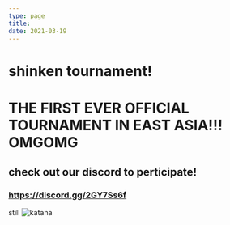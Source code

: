 ```yaml
---
type: page
title: 
date: 2021-03-19
---
```

# shinken tournament!
# THE FIRST EVER OFFICIAL TOURNAMENT IN EAST ASIA!!! OMGOMG
## check out our discord to perticipate!

### https://discord.gg/2GY7Ss6f
still
![katana](./images/katana.jpg)


